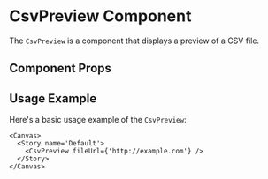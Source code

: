 

<Meta of={CsvPreview} />

# CsvPreview Component

The `CsvPreview` is a component that displays a preview of a CSV file.

## Component Props

<Canvas of={CsvPreview.Default} />

<Controls />

## Usage Example

Here's a basic usage example of the `CsvPreview`:

```tsx
<Canvas>
  <Story name='Default'>
    <CsvPreview fileUrl={'http://example.com'} />
  </Story>
</Canvas>
```
